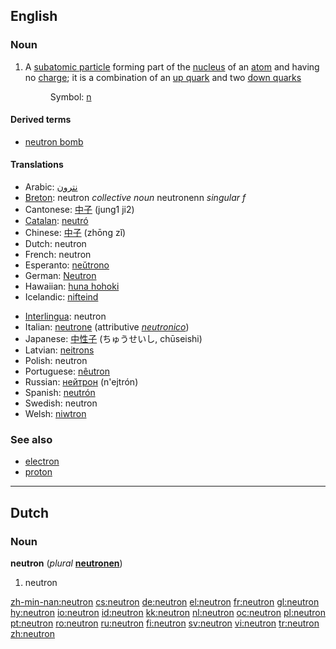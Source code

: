 {{see|Neutron}}
==English==

===Noun===
{{wikipedia}}
{{en-noun}}

# {{particles}} A [[subatomic particle]] forming part of the [[nucleus]] of an [[atom]] and having no [[charge]]; it is a combination of an [[up quark]] and two [[down quark]]s
#: Symbol: [[n]]

====Derived terms====
*[[neutron bomb]]

====Translations====
{{top}}
*Arabic: [[نترون]]
*[[Breton]]: neutron ''collective noun'' neutronenn ''singular f''
*Cantonese: [[中子]] (jung1 ji2)
*[[Catalan]]: [[neutró]]
*Chinese: [[中子]] (zhōng zǐ)
*Dutch: neutron {{n}}
*French: neutron {{m}}
*Esperanto: [[neŭtrono]]
*German: [[Neutron]] {{n}}
*Hawaiian: [[huna hohoki]]
*Icelandic: [[nifteind]] {{f}}
{{mid}}
*[[Interlingua]]: neutron
*Italian: [[neutrone]] {{m}} (attributive ''[[neutronico]]'')
*Japanese: [[中性子]] (ちゅうせいし, chūseishi)
*Latvian: [[neitrons]] {{m}}
*Polish: neutron {{m}}
*Portuguese: [[nêutron]] {{m}}
*Russian: [[нейтрон]] (n'ejtrón) {{m}}
*Spanish: [[neutrón]]
*Swedish: neutron {{c}}
*Welsh: [[niwtron]]
{{bottom}}

===See also===
*[[electron]]
*[[proton]]

----

==Dutch==

===Noun===
'''neutron''' {{n}} (''plural'' '''[[neutronen]]''')

# neutron

[[zh-min-nan:neutron]]
[[cs:neutron]]
[[de:neutron]]
[[el:neutron]]
[[fr:neutron]]
[[gl:neutron]]
[[hy:neutron]]
[[io:neutron]]
[[id:neutron]]
[[kk:neutron]]
[[nl:neutron]]
[[oc:neutron]]
[[pl:neutron]]
[[pt:neutron]]
[[ro:neutron]]
[[ru:neutron]]
[[fi:neutron]]
[[sv:neutron]]
[[vi:neutron]]
[[tr:neutron]]
[[zh:neutron]]